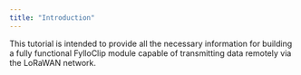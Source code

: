 ```yaml
---
title: "Introduction"
---
```


This tutorial is intended to provide all the necessary information for building a fully functional FylloClip module capable of transmitting data remotely via the LoRaWAN network.
